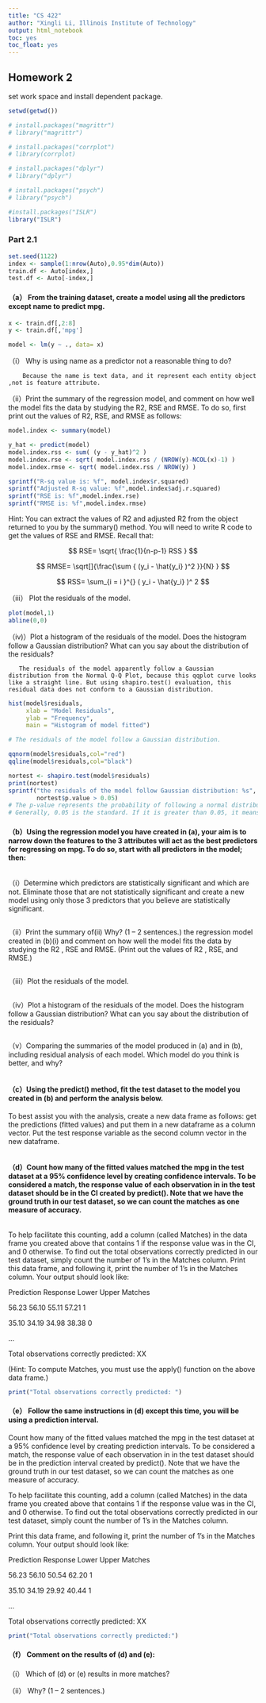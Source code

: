 ```yaml
---
title: "CS 422"
author: "Xingli Li, Illinois Institute of Technology"
output: html_notebook
toc: yes
toc_float: yes
---
```


## Homework 2

set work space and install dependent package.

```r

setwd(getwd())

# install.packages("magrittr")
# library("magrittr")

# install.packages("corrplot")
# library(corrplot)

# install.packages("dplyr")
# library("dplyr")

# install.packages("psych")
# library("psych")

#install.packages("ISLR")
library("ISLR")

```

### Part 2.1

```r
set.seed(1122)
index <- sample(1:nrow(Auto),0.95*dim(Auto))
train.df <- Auto[index,]
test.df <- Auto[-index,]
```

#### （a） From the training dataset, create a model using all the predictors except name to predict mpg.

```r
x <- train.df[,2:8]
y <- train.df[,'mpg']

model <- lm(y ~ ., data= x)

```

（i） Why is using name as a predictor not a reasonable thing to do?

        Because the name is text data, and it represent each entity object ,not is feature attribute.

（ii）Print the summary of the regression model, and comment on how well the model fits the data by studying the R2, RSE and RMSE. To do so, first print out the values of R2, RSE, and RMSE as follows:

```r

model.index <- summary(model)

y_hat <- predict(model)
model.index.rss <- sum( (y - y_hat)^2 )
model.index.rse <- sqrt( model.index.rss / (NROW(y)-NCOL(x)-1) )
model.index.rmse <- sqrt( model.index.rss / NROW(y) )

sprintf("R-sq value is: %f", model.index$r.squared)
sprintf("Adjusted R-sq value: %f",model.index$adj.r.squared)
sprintf("RSE is: %f",model.index.rse)
sprintf("RMSE is: %f",model.index.rmse)

```

Hint: You can extract the values of R2 and adjusted R2 from the object returned to you by the summary() method. You will need to write R code to get the values of RSE and RMSE. Recall that:

$$
RSE= \sqrt{ \frac{1}{n-p-1} RSS }
$$

$$
RMSE= \sqrt[]{\frac{\sum { (y_i - \hat{y_i} )^2 }}{N} }
$$

$$
RSS= \sum_{i = i }^{} ( y_i - \hat{y_i} )^ 2 
$$

（iii） Plot the residuals of the model.

```r

plot(model,1)
abline(0,0)
```

（iv)）Plot a histogram of the residuals of the model. Does the histogram follow a Gaussian distribution? What can you say about the distribution of the residuals?

       The residuals of the model apparently follow a Gaussian distribution from the Normal Q-Q Plot, because this qqplot curve looks like a straight line. But using shapiro.test() evaluation, this residual data does not conform to a Gaussian distribution.

```r

hist(model$residuals,
     xlab = "Model Residuals",
     ylab = "Frequency",
     main = "Histogram of model fitted")

# The residuals of the model follow a Gaussian distribution.

qqnorm(model$residuals,col="red")
qqline(model$residuals,col="black") 

nortest <- shapiro.test(model$residuals)
print(nortest)
sprintf("the residuals of the model follow Gaussian distribution: %s", 
        nortest$p.value > 0.05)
# The p-value represents the probability of following a normal distribution.
# Generally, 0.05 is the standard. If it is greater than 0.05, it means that it conforms to the normal distribution
```

#### （b）Using the regression model you have created in (a), your aim is to narrow down the features to the 3 attributes will act as the best predictors for regressing on mpg. To do so, start with all predictors in the model; then:

```r
```

（i）Determine which predictors are statistically significant and which are not. Eliminate those that are not statistically significant and create a new model using only those 3 predictors that you believe are statistically significant.

```r


```

（ii）Print the summary of(ii) Why? (1 -- 2 sentences.) the regression model created in (b)(i) and comment on how well the model fits the data by studying the R2 , RSE and RMSE. (Print out the values of R2 , RSE, and RMSE.)

```r


```

（iii）Plot the residuals of the model.

```r
```

（iv）Plot a histogram of the residuals of the model. Does the histogram follow a Gaussian distribution? What can you say about the distribution of the residuals?

```r
```

（v）Comparing the summaries of the model produced in (a) and in (b), including residual analysis of each model. Which model do you think is better, and why?

```r
```

#### （c）Using the predict() method, fit the test dataset to the model you created in (b) and perform the analysis below.

To best assist you with the analysis, create a new data frame as follows: get the predictions (fitted values) and put them in a new dataframe as a column vector. Put the test response variable as the second column vector in the new dataframe.

```r
```

#### （d）Count how many of the fitted values matched the mpg in the test dataset at a 95% confidence level by creating confidence intervals. To be considered a match, the response value of each observation in in the test dataset should be in the CI created by predict(). Note that we have the ground truth in our test dataset, so we can count the matches as one measure of accuracy.

```r
```

To help facilitate this counting, add a column (called Matches) in the data frame you created above that contains 1 if the response value was in the CI, and 0 otherwise. To find out the total observations correctly predicted in our test dataset, simply count the number of 1's in the Matches column. Print this data frame, and following it, print the number of 1's in the Matches column. Your output should look like:

Prediction Response Lower Upper Matches

56.23 56.10 55.11 57.21 1

35.10 34.19 34.98 38.38 0

...

Total observations correctly predicted: XX

(Hint: To compute Matches, you must use the apply() function on the above data frame.)

```r

print("Total observations correctly predicted: ")

```

#### （e） Follow the same instructions in (d) except this time, you will be using a prediction interval.

Count how many of the fitted values matched the mpg in the test dataset at a 95% confidence level by creating prediction intervals. To be considered a match, the response value of each observation in in the test dataset should be in the prediction interval created by predict(). Note that we have the ground truth in our test dataset, so we can count the matches as one measure of accuracy.

To help facilitate this counting, add a column (called Matches) in the data frame you created above that contains 1 if the response value was in the CI, and 0 otherwise. To find out the total observations correctly predicted in our test dataset, simply count the number of 1's in the Matches column.

Print this data frame, and following it, print the number of 1's in the Matches column. Your output should look like:

Prediction Response Lower Upper Matches

56.23 56.10 50.54 62.20 1

35.10 34.19 29.92 40.44 1

...

Total observations correctly predicted: XX

```r
print("Total observations correctly predicted:")
```

#### （f） Comment on the results of (d) and (e):

（i） Which of (d) or (e) results in more matches?

（ii） Why? (1 -- 2 sentences.)
